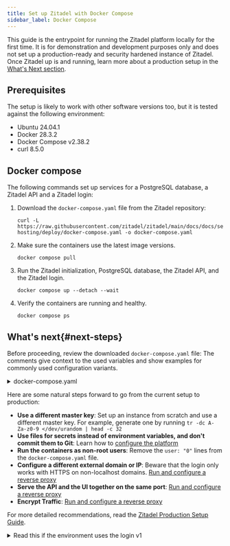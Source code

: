 ```yaml
---
title: Set up Zitadel with Docker Compose
sidebar_label: Docker Compose
---
```



This guide is the entrypoint for running the Zitadel platform locally for the first time. 
It is for demonstration and development purposes only and does not set up a production-ready and security hardened instance of Zitadel.
Once Zitadel up is and running, learn more about a production setup in the [What's Next section](#next-steps).

## Prerequisites

The setup is likely to work with other software versions too, but it is tested against the following environment:

- Ubuntu 24.04.1
- Docker 28.3.2
- Docker Compose v2.38.2
- curl 8.5.0

## Docker compose

The following commands set up services for a PostgreSQL database, a Zitadel API and a Zitadel login:

1. Download the `docker-compose.yaml` file from the Zitadel repository:
   ```shell
   curl -L https://raw.githubusercontent.com/zitadel/zitadel/main/docs/docs/self-hosting/deploy/docker-compose.yaml -o docker-compose.yaml
   ```
2. Make sure the containers use the latest image versions.
    ```shell
    docker compose pull
    ```
3. Run the Zitadel initialization, PostgreSQL database, the Zitadel API, and the Zitadel login.
    ```shell
    docker compose up --detach --wait
    ```
4. Verify the containers are running and healthy.
    ```shell
    docker compose ps
    ```

<DefaultUser/>

## What's next{#next-steps}

Before proceeding, review the downloaded `docker-compose.yaml` file:
The comments give context to the used variables and show examples for commonly used configuration variants.

<details>
    <summary>docker-compose.yaml</summary>
    <CodeBlock language="yaml">{DockerComposeSource}</CodeBlock>
</details>

Here are some natural steps forward to go from the current setup to production:

- **Use a different master key**: Set up an instance from scratch and use a different master key. For example, generate one by running `tr -dc A-Za-z0-9 </dev/urandom | head -c 32`
- **Use files for secrets instead of environment variables, and don't commit them to Git**: Learn how to [configure the platform](/docs/self-hosting/manage/configure)
- **Run the containers as non-root users**: Remove the `user: "0"` lines from the `docker-compose.yaml` file.
- **Configure a different external domain or IP**: Beware that the login only works with HTTPS on non-localhost domains. [Run and configure a reverse proxy](/docs/self-hosting/manage/reverseproxy/reverse_proxy)
- **Serve the API and the UI together on the same port**: [Run and configure a reverse proxy](/docs/self-hosting/manage/reverseproxy/reverse_proxy)
- **Encrypt Traffic**: [Run and configure a reverse proxy](/docs/self-hosting/manage/reverseproxy/reverse_proxy)

For more detailed recommendations, read the [Zitadel Production Setup Guide](/docs/self-hosting/manage/production).

<details>
    <summary>Read this if the environment uses the login v1</summary>
    <p>
        The login v2 is the next generation of the Zitadel login.
        Its code and deployment are easily customizable.
        Unlike the login v1, it runs in its own process.
        The login v2 is enabled by default in new installations.
        But if an existing `docker-compose.yaml` file is updated by following this guide,
        an additional `zitadel-login` service is now running which is actually not doing anything, yet.
        The following steps give guidance on how to enable the login v2 in an environment.
    </p>
    <ol>
        <li>Read the login v2 related comments in the docker-compose.yaml.</li>
        <li><a href="/docs/self-hosting/manage/login-client#create-login-client">Manually create a login client personal access token (PAT) for the now running v2 login</a>.</li>
        <li>Move the PAT to `./login-client.pat`</li>
        <li>Restart the login process: `docker compose restart login`</li>
        <li><a href="/docs/self-hosting/manage/login-client#require-login-v2">Enable the Login UI for all users</a></li>
    </ol>
</details>

